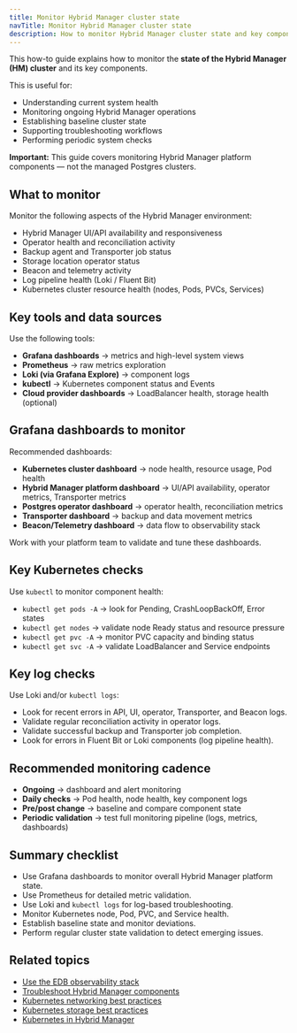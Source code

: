 ```yaml
---
title: Monitor Hybrid Manager cluster state
navTitle: Monitor Hybrid Manager cluster state
description: How to monitor Hybrid Manager cluster state and key components using the EDB observability stack and Kubernetes tools.
---
```


This how-to guide explains how to monitor the **state of the Hybrid Manager (HM) cluster** and its key components.

This is useful for:

- Understanding current system health
- Monitoring ongoing Hybrid Manager operations
- Establishing baseline cluster state
- Supporting troubleshooting workflows
- Performing periodic system checks

**Important:** This guide covers monitoring Hybrid Manager platform components — not the managed Postgres clusters.

## What to monitor

Monitor the following aspects of the Hybrid Manager environment:

- Hybrid Manager UI/API availability and responsiveness
- Operator health and reconciliation activity
- Backup agent and Transporter job status
- Storage location operator status
- Beacon and telemetry activity
- Log pipeline health (Loki / Fluent Bit)
- Kubernetes cluster resource health (nodes, Pods, PVCs, Services)

## Key tools and data sources

Use the following tools:

- **Grafana dashboards** → metrics and high-level system views
- **Prometheus** → raw metrics exploration
- **Loki (via Grafana Explore)** → component logs
- **kubectl** → Kubernetes component status and Events
- **Cloud provider dashboards** → LoadBalancer health, storage health (optional)

## Grafana dashboards to monitor

Recommended dashboards:

- **Kubernetes cluster dashboard** → node health, resource usage, Pod health
- **Hybrid Manager platform dashboard** → UI/API availability, operator metrics, Transporter metrics
- **Postgres operator dashboard** → operator health, reconciliation metrics
- **Transporter dashboard** → backup and data movement metrics
- **Beacon/Telemetry dashboard** → data flow to observability stack

Work with your platform team to validate and tune these dashboards.

## Key Kubernetes checks

Use `kubectl` to monitor component health:

- `kubectl get pods -A` → look for Pending, CrashLoopBackOff, Error states
- `kubectl get nodes` → validate node Ready status and resource pressure
- `kubectl get pvc -A` → monitor PVC capacity and binding status
- `kubectl get svc -A` → validate LoadBalancer and Service endpoints

## Key log checks

Use Loki and/or `kubectl logs`:

- Look for recent errors in API, UI, operator, Transporter, and Beacon logs.
- Validate regular reconciliation activity in operator logs.
- Validate successful backup and Transporter job completion.
- Look for errors in Fluent Bit or Loki components (log pipeline health).

## Recommended monitoring cadence

- **Ongoing** → dashboard and alert monitoring
- **Daily checks** → Pod health, node health, key component logs
- **Pre/post change** → baseline and compare component state
- **Periodic validation** → test full monitoring pipeline (logs, metrics, dashboards)

## Summary checklist

- Use Grafana dashboards to monitor overall Hybrid Manager platform state.
- Use Prometheus for detailed metric validation.
- Use Loki and `kubectl logs` for log-based troubleshooting.
- Monitor Kubernetes node, Pod, PVC, and Service health.
- Establish baseline state and monitor deviations.
- Perform regular cluster state validation to detect emerging issues.

## Related topics

- [Use the EDB observability stack](./use-edb-observability-stack)
- [Troubleshoot Hybrid Manager components](./troubleshoot-hybrid-manager-components)
- [Kubernetes networking best practices](/portal/kubernetes/learn/explained/hybrid-manager/hybrid-manager/manage-kubernetes-networking)
- [Kubernetes storage best practices](/portal/kubernetes/learn/explained/hybrid-manager/hybrid-manager/storage-best-practices)
- [Kubernetes in Hybrid Manager](/portal/kubernetes/learn/explained/hybrid-manager/hybrid-manager/k8s-in-hybrid-manager)

